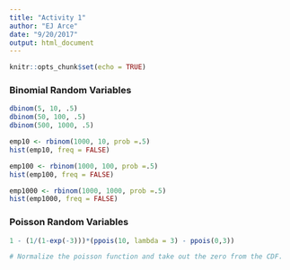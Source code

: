 ```yaml
---
title: "Activity 1"
author: "EJ Arce"
date: "9/20/2017"
output: html_document
---
```


```r
knitr::opts_chunk$set(echo = TRUE)
```

### Binomial Random Variables

```r
dbinom(5, 10, .5)
dbinom(50, 100, .5)
dbinom(500, 1000, .5)
```

```r
emp10 <- rbinom(1000, 10, prob =.5)
hist(emp10, freq = FALSE)

emp100 <- rbinom(1000, 100, prob =.5)
hist(emp100, freq = FALSE)

emp1000 <- rbinom(1000, 1000, prob =.5)
hist(emp1000, freq = FALSE)
```

### Poisson Random Variables

```r
1 - (1/(1-exp(-3)))*(ppois(10, lambda = 3) - ppois(0,3))

# Normalize the poisson function and take out the zero from the CDF.
```

